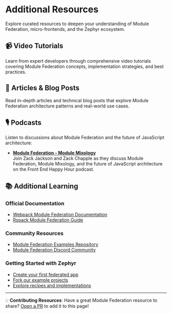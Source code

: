 
# Additional Resources

Explore curated resources to deepen your understanding of Module Federation, micro-frontends, and the Zephyr ecosystem.

## 📹 Video Tutorials

Learn from expert developers through comprehensive video tutorials covering Module Federation concepts, implementation strategies, and best practices.

<VideoResource />

## 📝 Articles & Blog Posts

Read in-depth articles and technical blog posts that explore Module Federation architecture patterns and real-world use cases.

<BlogPosts />

## 🎙️ Podcasts

Listen to discussions about Module Federation and the future of JavaScript architecture:

- [**Module Federation - Module Mixology**](https://soundcloud.com/front-end-happy-hour/episode-186-module-federation-module-mixology)  
  Join Zack Jackson and Zack Chapple as they discuss Module Federation, Module Mixology, and the future of JavaScript architecture on the Front End Happy Hour podcast.

## 📚 Additional Learning

### Official Documentation
- [Webpack Module Federation Documentation](https://webpack.js.org/concepts/module-federation/)
- [Rspack Module Federation Guide](https://www.rspack.dev/guide/features/module-federation)

### Community Resources
- [Module Federation Examples Repository](https://github.com/module-federation/module-federation-examples)
- [Module Federation Discord Community](https://discord.gg/modulefederation)

### Getting Started with Zephyr
- [Create your first federated app](/general/create-mf-app)
- [Fork our example projects](/how-to/fork-our-examples)
- [Explore recipes and implementations](/recipes)

---

💡 **Contributing Resources**: Have a great Module Federation resource to share? [Open a PR](https://github.com/zephyr-cloud-io/zephyr-documentation) to add it to this page!
